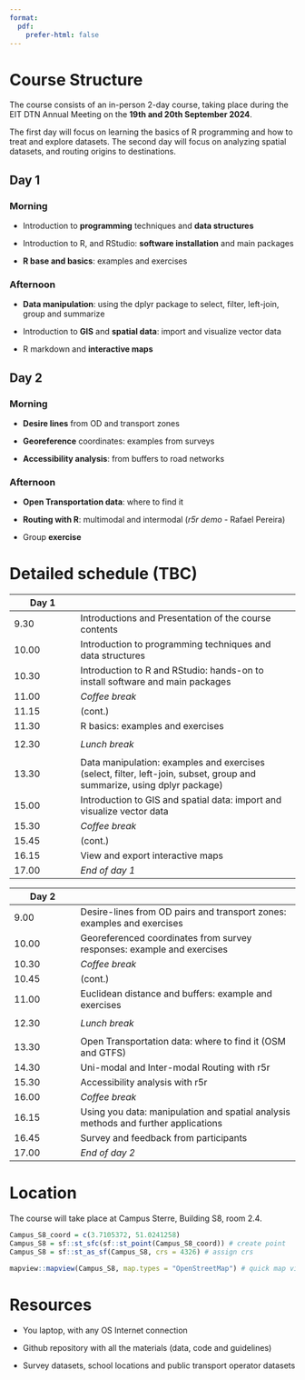 ```yaml
---
format:
  pdf:
    prefer-html: false
---
```


# Course Structure

The course consists of an in-person 2-day course, taking place during the EIT DTN Annual Meeting on the **19th and 20th September 2024**.

The first day will focus on learning the basics of R programming and how to treat and explore datasets. The second day will focus on analyzing spatial datasets, and routing origins to destinations.

## Day 1

### Morning {.unnumbered}

-   Introduction to **programming** techniques and **data structures**

-   Introduction to R, and RStudio: **software installation** and main packages

-   **R base and basics**: examples and exercises

### Afternoon {.unnumbered}

-   **Data manipulation**: using the dplyr package to select, filter, left-join, group and summarize

-   Introduction to **GIS** and **spatial data**: import and visualize vector data

-   R markdown and **interactive maps**

## Day 2

### Morning {.unnumbered}

-   **Desire lines** from OD and transport zones

-   **Georeference** coordinates: examples from surveys

-   **Accessibility analysis**: from buffers to road networks

### Afternoon {.unnumbered}

-   **Open Transportation data**: where to find it

-   **Routing with R**: multimodal and intermodal (*r5r demo* - Rafael Pereira)

-   Group **exercise**

# Detailed schedule (TBC)

| Day 1 |                                                                                                                         |
|-----------------|-------------------------------------------------------|
| 9.30  | Introductions and Presentation of the course contents                                                                   |
| 10.00 | Introduction to programming techniques and data structures                                                              |
| 10.30 | Introduction to R and RStudio: hands-on to install software and main packages                                           |
| 11.00 | *Coffee break*                                                                                                          |
| 11.15 | (cont.)                                                                                                                 |
| 11.30 | R basics: examples and exercises                                                                                        |
|       |                                                                                                                         |
| 12.30 | *Lunch break*                                                                                                           |
|       |                                                                                                                         |
| 13.30 | Data manipulation: examples and exercises (select, filter, left-join, subset, group and summarize, using dplyr package) |
| 15.00 | Introduction to GIS and spatial data: import and visualize vector data                                                  |
| 15.30 | *Coffee break*                                                                                                          |
| 15.45 | (cont.)                                                                                                                 |
| 16.15 | View and export interactive maps                                                                                        |
| 17.00 | *End of day 1*                                                                                                          |

| Day 2 |                                                                                    |
|-----------------|-------------------------------------------------------|
| 9.00  | Desire-lines from OD pairs and transport zones: examples and exercises             |
| 10.00 | Georeferenced coordinates from survey responses: example and exercises             |
| 10.30 | *Coffee break*                                                                     |
| 10.45 | (cont.)                                                                            |
| 11.00 | Euclidean distance and buffers: example and exercises                              |
|       |                                                                                    |
| 12.30 | *Lunch break*                                                                      |
|       |                                                                                    |
| 13.30 | Open Transportation data: where to find it (OSM and GTFS)                          |
| 14.30 | Uni-modal and Inter-modal Routing with r5r                                         |
| 15.30 | Accessibility analysis with r5r                                                    |
| 16.00 | *Coffee break*                                                                     |
| 16.15 | Using you data: manipulation and spatial analysis methods and further applications |
| 16.45 | Survey and feedback from participants                                              |
| 17.00 | *End of day 2*                                                                     |

# Location

The course will take place at Campus Sterre, Building S8, room 2.4.

```r
Campus_S8_coord = c(3.7105372, 51.0241258)
Campus_S8 = sf::st_sfc(sf::st_point(Campus_S8_coord)) # create point
Campus_S8 = sf::st_as_sf(Campus_S8, crs = 4326) # assign crs

mapview::mapview(Campus_S8, map.types = "OpenStreetMap") # quick map view
```

# Resources

-   You laptop, with any OS Internet connection

-   Github repository with all the materials (data, code and guidelines)

-   Survey datasets, school locations and public transport operator datasets

